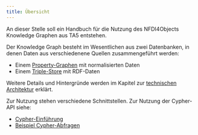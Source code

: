 ```yaml
---
title: Übersicht
---
```


An dieser Stelle soll ein Handbuch für die Nutzung des NFDI4Objects Knowledge
Graphen aus TA5 entstehen.

Der Knowledge Graph besteht im Wesentlichen aus zwei Datenbanken, in denen
Daten aus verschiedenene Quellen zusammengeführt werden:

- Einem [Property-Graphen](property-graph.qmd) mit normalisierten Daten
- Einem [Triple-Store](triple-store.qmd) mit RDF-Daten

Weitere Details und Hintergründe werden im Kapitel zur [technischen Architektur](architecture.qmd) erklärt.

Zur Nutzung stehen verschiedene Schnittstellen. Zur Nutzung der Cypher-API siehe:

- [Cypher-Einführung](cypher.qmd)
- [Beispiel Cypher-Abfragen](queries.qmd)
